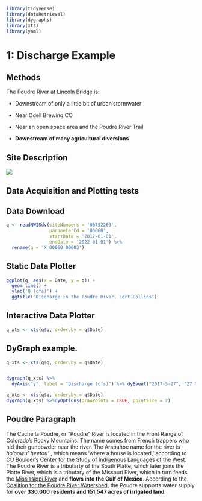 
```r
library(tidyverse)
library(dataRetrieval)
library(dygraphs)
library(xts)
library(yaml)
```



# 1: Discharge Example

## Methods

The Poudre River at Lincoln Bridge is:

  - Downstream of only a little bit of urban stormwater

  - Near Odell Brewing CO
  
  - Near an open space area and the Poudre River Trail
  
  - **Downstream of many agricultural diversions**


## Site Description



![](https://waterdata.usgs.gov/nwisweb/local/state/co/text/pics/06752260big.jpg)


## Data Acquisition and Plotting tests

## Data Download


```r

q <- readNWISdv(siteNumbers = '06752260',
                parameterCd = '00060',
                startDate = '2017-01-01',
                endDate = '2022-01-01') %>%
  rename(q = 'X_00060_00003')


```



## Static Data Plotter


```r

ggplot(q, aes(x = Date, y = q)) + 
  geom_line() + 
  ylab('Q (cfs)') + 
  ggtitle('Discharge in the Poudre River, Fort Collins')

```


## Interactive Data Plotter


```r

q_xts <- xts(q$q, order.by = q$Date)

```



## DyGraph example. 
```r

q_xts <- xts(q$q, order.by = q$Date)


dygraph(q_xts) %>%
  dyAxis("y", label = "Discharge (cfs)") %>% dyEvent("2017-5-27", "27 May", labelLoc = "top") %>% dyEvent("2018-5-28", "28 May", labelLoc = "top")%>% dyEvent("2019-6-09", "09 Jun", labelLoc = "top")%>% dyEvent("2020-6-01", "01 Jun", labelLoc = "top")%>% dyEvent("2021-5-23", "23 May", labelLoc = "top")
```

```r
q_xts <- xts(q$q, order.by = q$Date)
dygraph(q_xts) %>%dyOptions(drawPoints = TRUE, pointSize = 2)
```

## Poudre Paragraph

The Cache la Poudre, or "Poudre" River is located in the Front Range of Colorado's Rocky Mountains. The name comes from French trappers who hid their gunpowder near the river. The Arapahoe name for the river is _ho'oowu' heetou'_ , which means 'where a house is located,' according to [CU Boulder's Center for the Study of Indigenous Languages of the West](https://www.colorado.edu/center/csilw/language-archives/arapaho-word-lists/place-names). The Poudre River is a tributarty of the South Platte, which later joins the Platte River, which is a tributary of the Missouri River, which in turn feeds the [Mississippi River](https://en.wikipedia.org/wiki/Mississippi_River) and **flows into the Gulf of Mexico**. According to the [Coalition for the Poudre River Watershed](https://www.poudrewatershed.org/cache-la-poudre-watershed), the Poudre supports water supply for **over 330,000 residents and 151,547 acres of irrigated land**.

